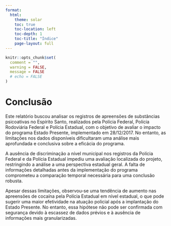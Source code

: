 ```yaml
---
format:
  html:
    theme: solar
    toc: true
    toc-location: left
    toc-depth: 1
    toc-title: "Índice"
    page-layout: full
---
```


```r
knitr::opts_chunk$set(
  comment = "",
  warning = FALSE,
  message = FALSE
  # echo = FALSE
)
```

# Conclusão

Este relatório buscou analisar os registros de apreensões de substâncias psicoativas no Espírito Santo, realizados pela Polícia Federal, Polícia Rodoviária Federal e Polícia Estadual, com o objetivo de avaliar o impacto do programa Estado Presente, implementado em 28/12/2017. No entanto, as limitações nos dados disponíveis dificultaram uma análise mais aprofundada e conclusiva sobre a eficácia do programa.  

A ausência de discriminação a nível municipal nos registros da Polícia Federal e da Polícia Estadual impediu uma avaliação localizada do projeto, restringindo a análise a uma perspectiva estadual geral. A falta de informações detalhadas antes da implementação do programa comprometeu a comparação temporal necessária para uma conclusão robusta.  

Apesar dessas limitações, observou-se uma tendência de aumento nas apreensões de cocaína pela Polícia Estadual em nível estadual, o que pode sugerir uma maior efetividade na atuação policial após a implantação do Estado Presente. No entanto, essa hipótese não pode ser confirmada com segurança devido à escassez de dados prévios e à ausência de informações mais granularizadas.  

